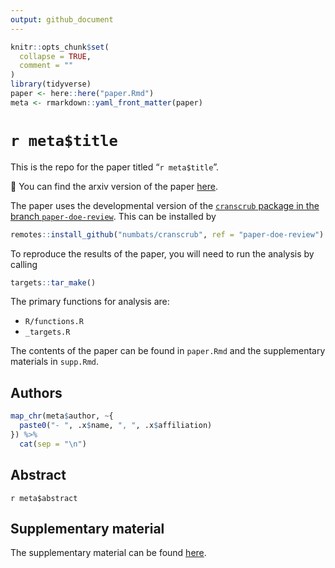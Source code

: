```yaml
---
output: github_document
---
```


<!-- README.md is generated from README.Rmd. Please edit that file -->

```r
knitr::opts_chunk$set(
  collapse = TRUE,
  comment = ""
)
library(tidyverse)
paper <- here::here("paper.Rmd")
meta <- rmarkdown::yaml_front_matter(paper)
```


# `r meta$title`

This is the repo for the paper titled "`r meta$title`". 

📜 You can find the arxiv version of the paper [here](https://arxiv.org/abs/2206.07532).

The paper uses the developmental version of the [`cranscrub` package in the branch `paper-doe-review`](https://github.com/numbats/cranscrub/tree/paper-doe-review). This can be installed by 

```r
remotes::install_github("numbats/cranscrub", ref = "paper-doe-review")
```


To reproduce the results of the paper, you will need to run the analysis by calling 

```r
targets::tar_make()
```

The primary functions for analysis are:

* `R/functions.R`
* `_targets.R`

The contents of the paper can be found in `paper.Rmd` and the supplementary materials in `supp.Rmd`. 

## Authors

```r
map_chr(meta$author, ~{
  paste0("- ", .x$name, ", ", .x$affiliation)
}) %>% 
  cat(sep = "\n")
```

## Abstract

`r meta$abstract`


## Supplementary material

The supplementary material can be found [here](https://emitanaka.org/paper-DoE-review/supp.pdf).